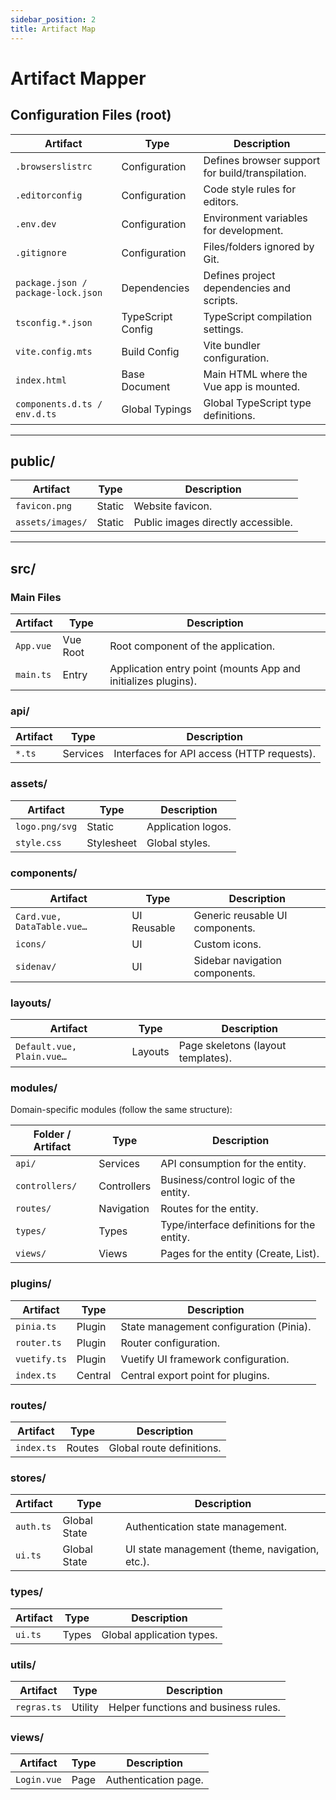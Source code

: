 ```yaml
---
sidebar_position: 2
title: Artifact Map
---
```

# Artifact Mapper

## Configuration Files (root)
| Artifact                          | Type                | Description |
|-----------------------------------|---------------------|-------------|
| `.browserslistrc`                 | Configuration       | Defines browser support for build/transpilation. |
| `.editorconfig`                   | Configuration       | Code style rules for editors. |
| `.env.dev`                        | Configuration       | Environment variables for development. |
| `.gitignore`                      | Configuration       | Files/folders ignored by Git. |
| `package.json / package-lock.json`| Dependencies        | Defines project dependencies and scripts. |
| `tsconfig.*.json`                 | TypeScript Config   | TypeScript compilation settings. |
| `vite.config.mts`                 | Build Config        | Vite bundler configuration. |
| `index.html`                      | Base Document       | Main HTML where the Vue app is mounted. |
| `components.d.ts / env.d.ts`      | Global Typings      | Global TypeScript type definitions. |

---

## public/
| Artifact         | Type        | Description |
|------------------|-------------|-------------|
| `favicon.png`    | Static      | Website favicon. |
| `assets/images/` | Static      | Public images directly accessible. |

---

## src/
### Main Files
| Artifact    | Type      | Description |
|-------------|-----------|-------------|
| `App.vue`   | Vue Root  | Root component of the application. |
| `main.ts`   | Entry     | Application entry point (mounts App and initializes plugins). |

### api/
| Artifact | Type       | Description |
|----------|------------|-------------|
| `*.ts`   | Services   | Interfaces for API access (HTTP requests). |

### assets/
| Artifact        | Type       | Description |
|-----------------|------------|-------------|
| `logo.png/svg`  | Static     | Application logos. |
| `style.css`     | Stylesheet | Global styles. |

### components/
| Artifact                   | Type            | Description |
|-----------------------------|-----------------|-------------|
| `Card.vue, DataTable.vue…` | UI Reusable     | Generic reusable UI components. |
| `icons/`                   | UI              | Custom icons. |
| `sidenav/`                 | UI              | Sidebar navigation components. |

### layouts/
| Artifact                  | Type        | Description |
|----------------------------|-------------|-------------|
| `Default.vue, Plain.vue…` | Layouts     | Page skeletons (layout templates). |

### modules/
Domain-specific modules (follow the same structure):

| Folder / Artifact | Type           | Description |
|-------------------|----------------|-------------|
| `api/`            | Services       | API consumption for the entity. |
| `controllers/`    | Controllers    | Business/control logic of the entity. |
| `routes/`         | Navigation     | Routes for the entity. |
| `types/`          | Types          | Type/interface definitions for the entity. |
| `views/`          | Views          | Pages for the entity (Create, List). |

### plugins/
| Artifact         | Type       | Description |
|------------------|------------|-------------|
| `pinia.ts`       | Plugin     | State management configuration (Pinia). |
| `router.ts`      | Plugin     | Router configuration. |
| `vuetify.ts`     | Plugin     | Vuetify UI framework configuration. |
| `index.ts`       | Central    | Central export point for plugins. |

### routes/
| Artifact     | Type    | Description |
|--------------|---------|-------------|
| `index.ts`   | Routes  | Global route definitions. |

### stores/
| Artifact     | Type            | Description |
|--------------|-----------------|-------------|
| `auth.ts`    | Global State    | Authentication state management. |
| `ui.ts`      | Global State    | UI state management (theme, navigation, etc.). |

### types/
| Artifact  | Type  | Description |
|-----------|-------|-------------|
| `ui.ts`   | Types | Global application types. |

### utils/
| Artifact     | Type       | Description |
|--------------|------------|-------------|
| `regras.ts`  | Utility    | Helper functions and business rules. |

### views/
| Artifact     | Type  | Description |
|--------------|-------|-------------|
| `Login.vue`  | Page  | Authentication page. |
